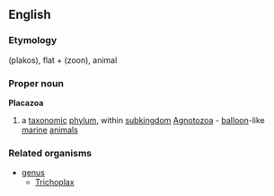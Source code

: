 ==English==
===Etymology===
{{Gr.}} (plakos), flat + (zoon), animal <!-- needs Greek script -->
===Proper noun===
{{wikipedia}}
'''Placazoa'''
#a [[taxonomic]] [[phylum]], within [[subkingdom]] [[Agnotozoa]] - [[balloon]]-like [[marine]] [[animal]]s
===Related organisms===
{{wikispecies}}
*[[genus]]
**[[Trichoplax]]